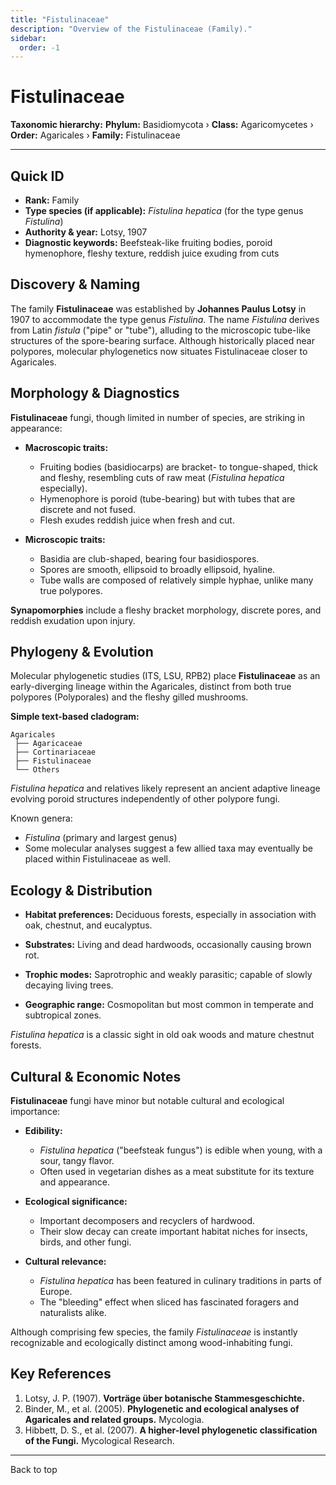 ```yaml
---
title: "Fistulinaceae"
description: "Overview of the Fistulinaceae (Family)."
sidebar:
  order: -1
---
```



# Fistulinaceae <Badge variant="note" text="Family" />

**Taxonomic hierarchy:** **Phylum:** Basidiomycota › **Class:** Agaricomycetes › **Order:** Agaricales › **Family:** Fistulinaceae

---

## Quick ID
* **Rank:** Family  
* **Type species (if applicable):** _Fistulina hepatica_ (for the type genus _Fistulina_)  
* **Authority & year:** Lotsy, 1907  
* **Diagnostic keywords:** Beefsteak-like fruiting bodies, poroid hymenophore, fleshy texture, reddish juice exuding from cuts  

## Discovery & Naming
The family **Fistulinaceae** was established by **Johannes Paulus Lotsy** in 1907 to accommodate the type genus _Fistulina_. The name _Fistulina_ derives from Latin _fistula_ ("pipe" or "tube"), alluding to the microscopic tube-like structures of the spore-bearing surface. Although historically placed near polypores, molecular phylogenetics now situates Fistulinaceae closer to Agaricales.

## Morphology & Diagnostics
**Fistulinaceae** fungi, though limited in number of species, are striking in appearance:

- **Macroscopic traits:**
  - Fruiting bodies (basidiocarps) are bracket- to tongue-shaped, thick and fleshy, resembling cuts of raw meat (_Fistulina hepatica_ especially).
  - Hymenophore is poroid (tube-bearing) but with tubes that are discrete and not fused.
  - Flesh exudes reddish juice when fresh and cut.

- **Microscopic traits:**
  - Basidia are club-shaped, bearing four basidiospores.
  - Spores are smooth, ellipsoid to broadly ellipsoid, hyaline.
  - Tube walls are composed of relatively simple hyphae, unlike many true polypores.

**Synapomorphies** include a fleshy bracket morphology, discrete pores, and reddish exudation upon injury.

## Phylogeny & Evolution
Molecular phylogenetic studies (ITS, LSU, RPB2) place **Fistulinaceae** as an early-diverging lineage within the Agaricales, distinct from both true polypores (Polyporales) and the fleshy gilled mushrooms.

**Simple text-based cladogram:**
```
Agaricales
 ├── Agaricaceae
 ├── Cortinariaceae
 ├── Fistulinaceae
 └── Others
```
_Fistulina hepatica_ and relatives likely represent an ancient adaptive lineage evolving poroid structures independently of other polypore fungi.

Known genera:

- _Fistulina_ (primary and largest genus)
- Some molecular analyses suggest a few allied taxa may eventually be placed within Fistulinaceae as well.

## Ecology & Distribution
- **Habitat preferences:** Deciduous forests, especially in association with oak, chestnut, and eucalyptus.
- **Substrates:** Living and dead hardwoods, occasionally causing brown rot.
- **Trophic modes:** Saprotrophic and weakly parasitic; capable of slowly decaying living trees.

- **Geographic range:** Cosmopolitan but most common in temperate and subtropical zones.

_Fistulina hepatica_ is a classic sight in old oak woods and mature chestnut forests.

## Cultural & Economic Notes
**Fistulinaceae** fungi have minor but notable cultural and ecological importance:

- **Edibility:**
  - _Fistulina hepatica_ ("beefsteak fungus") is edible when young, with a sour, tangy flavor.
  - Often used in vegetarian dishes as a meat substitute for its texture and appearance.

- **Ecological significance:**
  - Important decomposers and recyclers of hardwood.
  - Their slow decay can create important habitat niches for insects, birds, and other fungi.

- **Cultural relevance:**
  - _Fistulina hepatica_ has been featured in culinary traditions in parts of Europe.
  - The "bleeding" effect when sliced has fascinated foragers and naturalists alike.

Although comprising few species, the family _Fistulinaceae_ is instantly recognizable and ecologically distinct among wood-inhabiting fungi.

## Key References
1. Lotsy, J. P. (1907). **Vorträge über botanische Stammesgeschichte.**  
2. Binder, M., et al. (2005). **Phylogenetic and ecological analyses of Agaricales and related groups.** Mycologia.  
3. Hibbett, D. S., et al. (2007). **A higher-level phylogenetic classification of the Fungi.** Mycological Research.  

---

<LinkButton href="#top" variant="minimal" icon="arrow-up">
  Back to top
</LinkButton>
